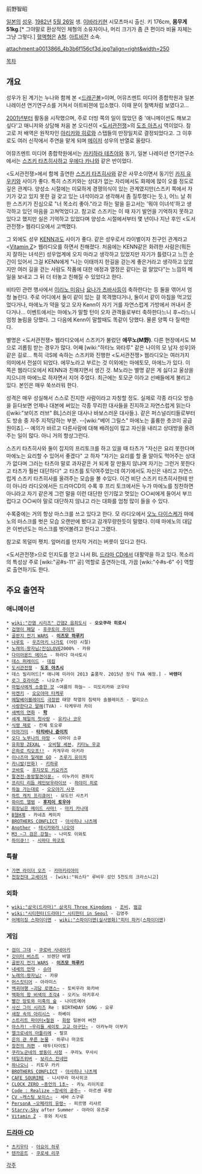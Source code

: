 前野智昭 

[[일본]]의 [[성우]]. [[1982년]] [[5월 26일]] 생. [[이바라키]]현 시모츠마시 출신. 키 176cm, '''몸무게 51kg'''.[* 그야말로 환상적인 체형의 소유자이나, 머리 크기가 좀 큰 편이라 비율 자체는 그냥 그렇다.] [[혈액형]]은 [[A형]]. [[아트비전]] 소속.

attachment:a0013866_4b3b6f156cf3d.jpg?align=right&width=250

[[목차]]

== 개요 == 
성우가 된 계기는 누나와 함께 본 <[[드래곤볼]]>이며, 어뮤즈멘트 미디어 종합학원과 일본 나레이션 연기연구소를 거쳐서 아트비젼에 입소했다. 이때 문이 철벽처럼 보였다고...

[[2001년]]부터 활동을 시작했으며, 주로 더빙 쪽의 일이 많았던 중 '애니메이션도 해보고 싶다'고 매니저와 상담해 처음 본 오디션이 <[[도서관전쟁]]>의 [[도조 아츠시]] 역이었다. 참고로 저 배역은 원작자인 [[아리카와 히로]]와 스탭들의 만장일치로 결정되었다고. 그 이후로도 여러 신작에서 주연을 맡게 되며 [[메이저]] 성우의 반열로 올랐다.

어뮤즈멘트 미디어 종합학원에서는 [[카키하라 테츠야]]와 동기, 일본 나레이션 연기연구소에서는 [[스즈키 타츠히사]]하고 [[우에다 카나]]와 같은 반이었다.

<도서관전쟁>에서 함께 출연한 [[스즈키 타츠히사]]와 같은 사무소이면서 동기인 [[카지 유우키]]와 사이가 좋다. 특히 스즈키와는 상대가 없는 자리에서도 화제에 많이 오를 정도로 깊은 관계다. 양성소 시절에는 미묘하게 경쟁의식이 있는 관계였지만(스즈키 쪽에서 자기가 갖고 있지 못한 걸 갖고 있는 녀석이라고 생각해서 좀 질투했다는 듯.), 어느 날 취한 스즈키가 진심으로 "너 목소리 좋아."라고 하는 말을 듣고서는 '뭐야 이녀석'하고 생각하고 있던 마음을 고쳐먹었다고. 참고로 스즈키는 이 때 자기 발언을 기억하지 못하고 있다고 했지만 실은 기억하고 있었다며 양성소 시절에서부터 몇 년이나 지난 후인 <도서관전쟁> 웹라디오에서 고백했다.

그 외에도 성우 [[KENN]]과도 사이가 좋다. 같은 성우로서 라이벌이자 친구인 관계라고 <[[Vitamin Z]]> 웹라디오를 하면서 친해졌다. 처음에는 KENN같은 화려한 사람은(뭐든지 잘하는 녀석은) 성우업계에 오지 마라고 생각하고 있었지만 자기가 틀렸다고 느낀 순간이 있어서 그걸 KENN에게 "나는 이태까지 한길을 걷는게 좋은거라고 생각하고 있었지만 여러 길을 걷는 사람도 작품에 대한 애정과 열정은 같다는 걸 알았다"는 느낌의 메일을 보내고 그 뒤 더 터놓고 친해질 수 있었다고 한다.

비타민 관련 행사에서 [[이리노 미유]]나 [[요나가 츠바사]]등이 축하한다는 등 둘을 엮어서 엄청 놀린다. 주로 어디에서 둘이 같이 있는 걸 목격했다거나, 둘이서 같이 아침을 먹고있었다거나, 마에노가 약을 잊고 오자 Kenn이 자기 거를 자연스럽게 가방에서 꺼내서 준다거나... 이벤트에서는 마에노가 말할 턴이 오자 관객들로부터 축하한다느니 후~라느니 엄청 놀림을 당했다. 그 다음에 Kenn이 말할때도 똑같이 당했다. 물론 양쪽 다 질색한다.

별명은 <도서관전쟁> 웹라디오에서 스즈키가 불렀던 '''에무노(M野)'''. 다른 현장에서도 M으로 괴롭힘 받는 경우가 많다. 어째 [wiki:"하타노 와타루" 같은 나이의 모 남자 성우]와 같은 길로... 특히 극S에 속하는 스즈키와 진행한 <도서관전쟁> 웹라디오는 여러가지 의미에서 전설이 되었다. 에무노라고 부르는 것 이외에는 마에토모, 마에느가 있다. 이 쪽은 <Vitamin Z> 웹라디오에서 KENN과 친해지면서 생긴 것. M노라는 별명 같은 게 싫다고 울상을 지으니까 마에느로 하자면서 지어 주었다.
최근에는 토모군 이라고 선배들에게 불리고 있다. 본인은 매우 쑥쓰러워 한다.

성격은 매우 성실해서 스스로 진지한 사람이라고 자칭할 정도. 실제로 각종 라디오 방송을 듣다보면 언제나 대본에 써있는 각종 무리한 대사들을 진지하고 자연스럽게 읽는다([wiki:"보이즈 러브" BL]스러운 대사나 바보스러운 대사들.). 같은 퍼스널리티들로부터도 방송 중 자주 지적당하는 부분. --[wiki:"베어 그릴스" 마에노는 훌륭한 츳코미 공급원이죠].--
예의가 바르고 다른사람에 대해 배려심이 많고 자신을 내리고 상대방을 올려주는 일이 많다. 아니 거의 항상그런다.

스즈키 타츠히사와 둘이 잡지의 프리토크를 하고 있을 때 타츠가 "자신은 요리 못한다며 마에노는 요리할 수 있어서 좋겠다" 고 하자 "자기는 요리를 할 줄 알아도 먹어주는 상대가 없다며 그러는 타츠야 말로 과자같은 거 되게 잘 만들지 않냐며 자기는 그런거 못한다고 타츠가 훨씬 대단하다" 고 타츠를 토닥여주었는데 여기에서도 자신은 내리고 자연스럽게 스즈키 타츠히사를 올려주는 모습을 볼 수있다. 
이건 비단 스즈키 타츠히사한테 만이 아니라 라디오에서든 드라마CD의 수록 후 프리 토크에서든 누가 마에노를 칭찬하면 아니라고 자기 같은게 그런 말을 이런 대단한 인기많고 멋있는 ○○씨에게 들어서 부끄럽다고 ○○씨야 말로 대단하지 않냐고 라는 대화를 엄청 많이 들을 수 있다.

수록중에는 거의 항상 마스크를 쓰고 있다고 한다.
모 라디오에서 [[오노 다이스케]]가 마에노의 마스크를 벗은 모습 오랜만에 봤다고 감개무량한듯이 말했다. 이때 마에노의 대답은 이번년도는 마스크를 벗어볼려고 한다고 그랬다.

참고로 목덜미 펫치. 앞머리를 만지작 거리는 버릇이 있다고 한다.

<도서관전쟁>으로 인지도를 얻고 나서 BL [[드라마 CD]]에서 대활약을 하고 있다. 목소리의 특성상 주로 [wiki:"공#s-11" 공] 역할로 출연하는데, 가끔 [wiki:"수#s-6" 수] 역할로 출연하기도 한다.

== 주요 출연작 ==
=== 애니메이션 ===
 * [[wiki:"간염 시리즈" 간염2 음죄도시]] - '''오오쿠라 히로시'''
 * [[겁쟁이 페달]] - [[후쿠토미 주이치]]
 * [[골판지 전기 WARS]] - '''[[이즈모 하루키]]'''
 * [[나루토]] - [[우즈마키 나가토]] (어린 시절)
 * [[노래의☆왕자님♪]]진심LOVE2000% - 카뮤
 * [[다이아몬드 에이스]] - 하라다 마사토시
 * [[데스 퍼레이드]] - [[데킴]]
 * [[도서관전쟁]] - '''[[도조 아츠시]]'''
 * 데스 빌리어드[* 애니메 미라이 2013 출품작. 2015년 정식 TVA 예정.] - '''바텐더'''
 * [[로그 호라이즌]] - 나오츠구
 * [[마법사에게 소중한 것]] ~여름의 하늘~ - 미도리카와 코우타
 * [[마켄키]] - [[오오야마 타케루]]
 * [[메탈베이블레이드]] [[극장판]] 태양 작열의 침략자 솔블레이즈 - 헬리오스
 * [[사랑한다고 말해]](TVA) - 타케무라 카이
 * [[새벽의 연화]] - '''[[학(새벽의 연화)|학]]'''
 * [[세계 제일의 첫사랑]] - [[유키나 코우]]
 * [[식령 제로]] - 칸제 토오루
 * [[아마가미]] - '''[[타치바나 쥰이치]]'''
 * [[오다 노부나의 야망]] - 이마이 소큐
 * [[유희왕 ZEXAL]] - [[오비탈 세븐]], [[키타노 우쿄]]
 * [[은하로 킥오프!!]] - 카게우라 아키라
 * [[이나즈마 일레븐 GO]] - [[츠루기 유이치]]
 * [[카니발(만화)]] - [[키하루]]
 * [[코바토]] - [[후지모토 키요카즈]]
 * [[팔견전-동방팔견이문-]] - 이누카이 겐파치
 * [[프리티 리듬 레인보우라이브]] - [[하야미 히로]]
 * [[하늘 가는대로]] - [[오오야기 사쿠]]
 * [[하트 캐치 프리큐어!]] - 묘도인 사츠키
 * [[화이트 앨범]] - '''[[후지이 토우야]]'''
 * [[회장님은 메이드 사마!]] - [[마키 카나데]]
 * [[B형H계]] - 카네죠 케이치
 * [[BROTHERS CONFLICT]] - [[아사히나 나츠메]]
 * [[Another]] - [[테시카와라 나오야]]
 * [[M3 ~그 검은 강철~]] - 나미토 이와토
 * [[하이큐!!]] - [[시마다 마코토]]
=== 특촬 ===
 * [[가면 라이더 오즈]] - [[카마키리야미]]
 * [[천장전대 고세이저]] - [wiki:"워스타" 루비우 성인 5천도의 크라스니고]

=== 외화 ===
 * [[wiki:"삼국(드라마)" 삼국지 Three Kingdoms]] - [[조비]], [[범강]]
 * [[wiki:"시티헌터(드라마)" 시티헌터 in Seoul]] - 김영주
 * [[어메이징 스파이더맨]] - [[wiki:"스파이더맨(실사영화)"피터 파커]]([[스파이더맨]])

=== 게임 ===
 * [[검이 그대]] - [[쿠로바 사네아키]]
 * [[갓이터 버스트]] - 브렌단 바델
 * [[골판지 전기 WARS]] - '''[[이즈모 하루키]]'''
 * [[내세의 언약]] - [[슈야]]
 * [[노래의☆왕자님♪]] - 카뮤
 * [[머스킷티어]] - 아라미스
 * [[백귀야행 ~괴담 로맨스~]] - 토비우라 와카바
 * [[백화의 함 비색의 조각4]] - 오키노 아키후사
 * [[빨간 망토와 미혹의 숲]] - 나이트메어
 * [[사신 그이 시리즈]] Re : BIRTHDAY SONG - 요루
 * [[새장 속의 아리시스]] - 하베이
 * [[스트리트 파이터×철권]] - [[화랑]] 일본어 버전
 * [[아스카! ~우리들 세이토 고교 야구단~]] - 아카누마 이부키
 * [[엘크로네의 아틀리에]] - 랄프
 * [[은의 관 푸른 눈물]] - 하루나 마코토
 * [[창천의 저편]] - 태두(타이토)
 * [[쿠라노군네의 쌍둥이 사정]] - 쿠라노 무사시
 * [[테일즈위버]] - [[보리스 진네만]]
 * [[하나오니]] - 키토우 카키
 * [[BROTHERS CONFLICT]] - [[아사히나 나츠메]]
 * [[CAFE SOURIRE]] - 니시무라 마사히코
 * [[CLOCK ZERO ~종언의 1초~]] - 카노 리이치로
 * [[Code : Realize ~창세의 공주~]] - 아르센 루팡
 * [[CV ~캐스팅 보이스~]] - 세바 스구루
 * [[PersonA ~오페라의 유령~]] - 피르맹 리샤르
 * [[Starry☆Sky]] after Summer - 야라이 유즈루
 * [[Vitamin Z]] - 후와 치사토

=== [[드라마 CD]] ===
 * [[츠키우타]] - [[야요이 하루]]
 * [[텐카운트]] - [[쿠로세 리쿠]]

[[각주]]
